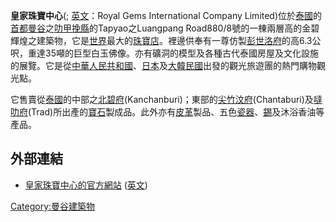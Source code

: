 '''皇家珠寶中心'''({{lang-th|บริษัท รอยัล เจมส์ อินเตอร์เนชั่นแนล จำกัด}}; [[英文|英文]]：Royal Gems International Company Limited)位於[[泰國|泰國]]的[[首都|首都]][[曼谷|曼谷]]之[[叻甲挽縣|叻甲挽縣]]的Tapyao之Luangpang Road880/8號的一棟兩層高的金碧輝煌之建築物，它是[[世界|世界]]最大的[[珠寶店|珠寶店]]。裡邊供奉有一尊仿製[[彭世洛府|彭世洛府]]的高6.3公呎，重達35噸的巨型白玉佛像。亦有礦洞的模型及各種古代泰國房屋及文化設施的展覽。它是從[[中華人民共和國|中華人民共和國]]、[[日本|日本]]及[[大韓民國|大韓民國]]出發的觀光旅遊團的熱門購物觀光點。

它售賣從[[泰國|泰國]]的中部之[[北碧府|北碧府]](Kanchanburi)；東部的[[尖竹汶府|尖竹汶府]](Chantaburi)及[[噠叻府|噠叻府]](Trad)所出產的[[寶石|寶石]]製成品。此外亦有[[皮革|皮革]]製品、五色[[瓷器|瓷器]]、[[錫|錫]]及沐浴香油等產品。

==外部連結==
* [http://www.royalgems.co.th/ 皇家珠寶中心的官方網站] {{Wayback|url=http://www.royalgems.co.th/ |date=20090607014045 }} ([[英文|英文]])

{{泰國小作品}}

[[Category:曼谷建築物|Category:曼谷建築物]]